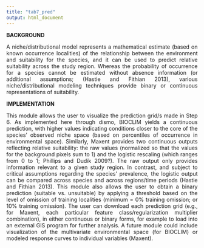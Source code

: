 ```yaml
---
title: "tab7_pred"
output: html_document
---
```

**BACKGROUND**  
<p align="justify">
A niche/distributional model represents a mathematical estimate (based on known occurrence localities) of the relationship between the environment and suitability for the species, and it can be used to predict relative suitability across the study region. Whereas the probability of occurrence for a species cannot be estimated without absence information (or additional assumptions; (Hastie and Fithian 2013), various niche/distributional modeling techniques provide binary or continuous representations of suitability.  
</p>
**IMPLEMENTATION**
<p align="justify">
This module allows the user to visualize the prediction grid/s made in Step 6. As implemented here through dismo, BIOCLIM yields a continuous prediction, with higher values indicating conditions closer to the core of the species’ observed niche space (based on percentiles of occurrence in environmental space). Similarly, Maxent provides two continuous outputs reflecting relative suitability: the raw values (normalized so that the values for the background pixels sum to 1) and the logistic rescaling (which ranges from 0 to 1; Phillips and Dudík 2009?). The raw output only provides information relevant to a given study region. In contrast, and subject to critical assumptions regarding the species’ prevalence, the logistic output can be compared across species and across regions/time periods (Hastie and Fithian 2013). This module also allows the user to obtain a binary prediction (suitable vs. unsuitable) by applying a threshold based on the level of omission of training localities (minimum = 0% training omission; or 10% training omission). The user can download each prediction grid (e.g., for Maxent, each particular feature class/regularization multiplier combination), in either continuous or binary forms, for example to load into an external GIS program for further analysis. A future module could include visualization of the multivariate environmental space (for BIOCLIM) or modeled response curves to individual variables (Maxent).  
</p>
